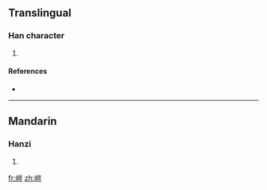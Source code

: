 ==Translingual==

===Han character===
{{Han char|rn=46|rad=山|as=10|sn=13|four=|canj=山山一廿 (UUMT)}}

# {{defn|Han|sort=山10}}

====References====
* {{Han ref|kx=0317.220|dkj=08343|dj=0618.010|hdz=10790.130|uh=5D66|ud=23910}}

----

==Mandarin==

===Hanzi===
{{cmn-hanzi|pin=[[ái]] ([[ai2]])|wg=ai<sup>2</sup>}}

# {{defn|Mandarin}}

[[fr:嵦]]
[[zh:嵦]]